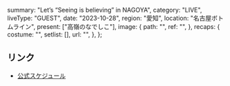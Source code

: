   summary: "Let’s “Seeing is believing” in NAGOYA",
  category: "LIVE",
  liveType: "GUEST",
  date: "2023-10-28",
  region: "愛知",
  location: "名古屋ボトムライン",
  present: ["高嶺のなでしこ"],
  image: {
    path: "",
    ref: "",
  },
  recaps: {
    costume: "",
    setlist: [],
    url: "",
  },
};

## リンク

- [公式スケジュール](https://takanenonadeshiko.jp/?p=1427)
